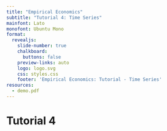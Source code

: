 ```yaml
---
title: "Empirical Economics"
subtitle: "Tutorial 4: Time Series"
mainfont: Lato
monofont: Ubuntu Mono
format:
  revealjs: 
    slide-number: true
    chalkboard: 
      buttons: false
    preview-links: auto
    logo: logo.svg
    css: styles.css
    footer: 'Empirical Economics: Tutorial - Time Series'
resources:
  - demo.pdf
---
```


# Tutorial 4



